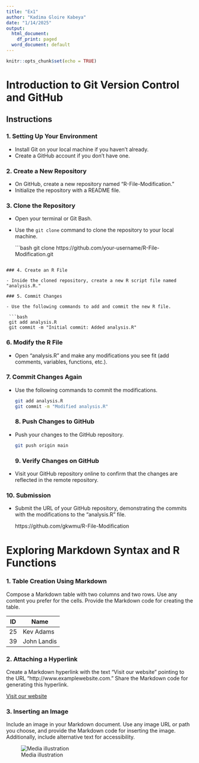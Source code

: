 ```yaml
---
title: "Ex1"
author: "Kadima Gloire Kabeya"
date: "1/14/2025"
output:
  html_document:
    df_print: paged
  word_document: default
---
```


```r
knitr::opts_chunk$set(echo = TRUE)
```

# Introduction to Git Version Control and GitHub

## Instructions

### 1. Setting Up Your Environment

- Install Git on your local machine if you haven't already.
- Create a GitHub account if you don't have one.

### 2. Create a New Repository

- On GitHub, create a new repository named "R-File-Modification."
- Initialize the repository with a README file.

### 3. Clone the Repository

- Open your terminal or Git Bash.
- Use the `git clone` command to clone the repository to your local machine.

  ```bash
  git clone https://github.com/your-username/R-File-Modification.git
 
 ``` 

### 4. Create an R File

- Inside the cloned repository, create a new R script file named "analysis.R."

### 5. Commit Changes

- Use the following commands to add and commit the new R file.

  ```bash
  git add analysis.R
  git commit -m "Initial commit: Added analysis.R"
  ```
### 6. Modify the R File

- Open "analysis.R" and make any modifications you see fit (add comments, variables, functions, etc.).

### 7. Commit Changes Again

- Use the following commands to commit the modifications.
  ```bash
  git add analysis.R
  git commit -m "Modified analysis.R"
  ```
### 8. Push Changes to GitHub

- Push your changes to the GitHub repository.
  
  ```bash
  git push origin main
  ```
### 9. Verify Changes on GitHub

- Visit your GitHub repository online to confirm that the changes are reflected in the remote repository.

### 10. Submission

- Submit the URL of your GitHub repository, demonstrating the commits with the modifications to the "analysis.R" file.

  https://github.com/gkwmu/R-File-Modification


# Exploring Markdown Syntax and R Functions

### 1. Table Creation Using Markdown

Compose a Markdown table with two columns and two rows. Use any content you prefer for the cells. Provide the Markdown code for creating the table.

ID  |  Name
----- | ------
25 | Kev Adams
39 | John Landis

### 2. Attaching a Hyperlink

Create a Markdown hyperlink with the text "Visit our website" pointing to the URL "http://www.examplewebsite.com." Share the Markdown code for generating this hyperlink.

[Visit our website](http://www.examplewebsite.com)

### 3. Inserting an Image

Include an image in your Markdown document. Use any image URL or path you choose, and provide the Markdown code for inserting the image. Additionally, include alternative text for accessibility.

![Media illustration](https://drive.google.com/uc?export=download&id=1k0_siRvrBUSBhcTANdISW86iXR4hwGxZ)
